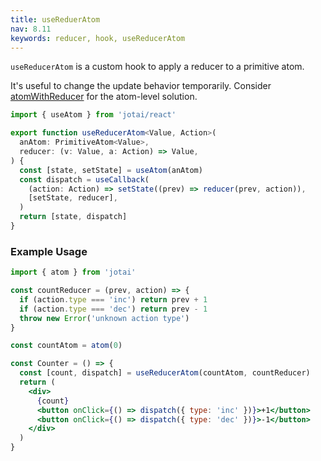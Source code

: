 ```yaml
---
title: useReduerAtom
nav: 8.11
keywords: reducer, hook, useReducerAtom
---
```


`useReducerAtom` is a custom hook to apply a reducer to a primitive atom.

It's useful to change the update behavior temporarily.
Consider [atomWithReducer](../utilities/reducer.mdx) for the atom-level solution.

```ts
import { useAtom } from 'jotai/react'

export function useReducerAtom<Value, Action>(
  anAtom: PrimitiveAtom<Value>,
  reducer: (v: Value, a: Action) => Value,
) {
  const [state, setState] = useAtom(anAtom)
  const dispatch = useCallback(
    (action: Action) => setState((prev) => reducer(prev, action)),
    [setState, reducer],
  )
  return [state, dispatch]
}
```

### Example Usage

```jsx
import { atom } from 'jotai'

const countReducer = (prev, action) => {
  if (action.type === 'inc') return prev + 1
  if (action.type === 'dec') return prev - 1
  throw new Error('unknown action type')
}

const countAtom = atom(0)

const Counter = () => {
  const [count, dispatch] = useReducerAtom(countAtom, countReducer)
  return (
    <div>
      {count}
      <button onClick={() => dispatch({ type: 'inc' })}>+1</button>
      <button onClick={() => dispatch({ type: 'dec' })}>-1</button>
    </div>
  )
}
```

<CodeSandbox id="eg0mw" />
